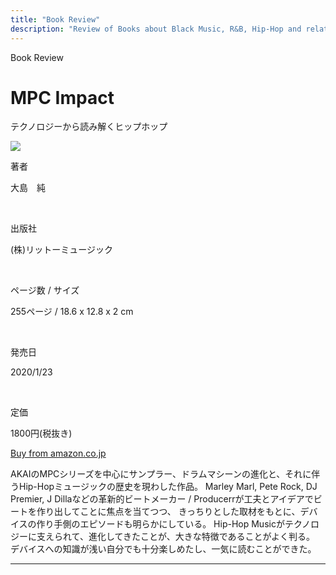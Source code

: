 ```yaml
---
title: "Book Review"
description: "Review of Books about Black Music, R&B, Hip-Hop and related."
---
```


<Row >
<Column colMd={"12"} colLg={"12"} noGutterMdLeft="">

<p className="largeP">Book Review</p>
<h1 className="h1-no-bottom-margin">
MPC Impact
</h1>
<p className="largeP">テクノロジーから読み解くヒップホップ</p>
</Column>
</Row>

<Row>
<Column colMd={"4"} colLg={"4"} noGutterMdLeft="">

<a href="https://amzn.to/2U5xgc5"><img src="../../images/books/mpcimpact.jpg"  /></a>

</Column>
<Column colMd={"8"} colLg={"8"} noGutterMdLeft="">
<div>
<p>著者</p>
<p className="largeP">
大島　純
</p>
<br/>
<p>出版社</p>
<p className="largeP">
(株)リットーミュージック
</p>
<br/>
<p>ページ数 / サイズ</p>
<p className="largeP">
255ページ / 18.6 x 12.8 x 2 cm
</p>
<br/>
<p>発売日</p>
<p className="largeP">
2020/1/23
</p>
<br/>
<p>定価</p>
<p className="largeP">
1800円(税抜き)
</p>
<a href="https://amzn.to/2U5xgc5">Buy from amazon.co.jp</a>
</div>
</Column>
</Row>

<Row>
<Column colMd={"8"} colLg={"8"} noGutterMdLeft="">
<p>
AKAIのMPCシリーズを中心にサンプラー、ドラムマシーンの進化と、それに伴うHip-Hopミュージックの歴史を現わした作品。
Marley Marl, Pete Rock, DJ Premier, J Dillaなどの革新的ビートメーカー / Producerrが工夫とアイデアでビートを作り出してことに焦点を当てつつ、
きっちりとした取材をもとに、デバイスの作り手側のエピソードも明らかにしている。
Hip-Hop Musicがテクノロジーに支えられて、進化してきたことが、大きな特徴であることがよく判る。
デバイスへの知識が浅い自分でも十分楽しめたし、一気に読むことができた。
</p>
</Column>
</Row>

<hr/>
